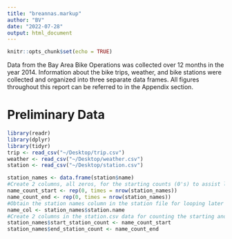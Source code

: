 ```yaml
---
title: "breannas.markup"
author: "BV"
date: "2022-07-28"
output: html_document
---
```


```r
knitr::opts_chunk$set(echo = TRUE)
```

Data from the Bay Area Bike Operations was collected over 12 months in the year 2014. Information about the bike trips, weather, and bike stations were collected and organized into three separate data frames. All figures throughout this report can be referred to in the Appendix section.

# Preliminary Data


```r
library(readr)
library(dplyr)
library(tidyr)
trip <- read_csv("~/Desktop/trip.csv")
weather <- read_csv("~/Desktop/weather.csv")
station <- read_csv("~/Desktop/station.csv")
```


```r

station_names <- data.frame(station$name)
#Create 2 columns, all zeros, for the starting counts (0's) to assist later counting the starting and ending stations
name_count_start <- rep(0, times = nrow(station_names))
name_count_end <- rep(0, times = nrow(station_names))
#Obtain the station names column in the station file for looping later
name_col <- station_names$station.name
#Create 2 columns in the station.csv data for counting the starting and ending stations based on the trip.csv data
station_names$start_station_count <- name_count_start
station_names$end_station_count <- name_count_end
```
